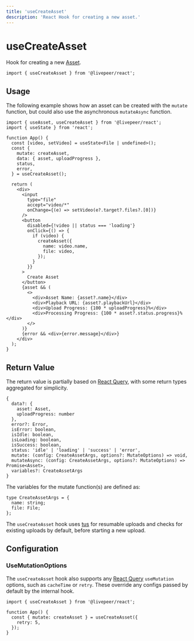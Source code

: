 ```yaml
---
title: 'useCreateAsset'
description: 'React Hook for creating a new asset.'
---
```


# useCreateAsset

Hook for creating a new [Asset](https://github.com/livepeer/livepeer.js/blob/main/packages/core/src/types/provider.ts).

```tsx
import { useCreateAsset } from '@livepeer/react';
```

## Usage

The following example shows how an asset can be created with the `mutate` function, but could also use the asynchronous `mutateAsync`
function.

```tsx {6, 19-22}
import { useAsset, useCreateAsset } from '@livepeer/react';
import { useState } from 'react';

function App() {
  const [video, setVideo] = useState<File | undefined>();
  const {
    mutate: createAsset,
    data: { asset, uploadProgress },
    status,
    error,
  } = useCreateAsset();

  return (
    <div>
      <input
        type="file"
        accept="video/*"
        onChange={(e) => setVideo(e?.target?.files?.[0])}
      />
      <button
        disabled={!video || status === 'loading'}
        onClick={() => {
          if (video) {
            createAsset({
              name: video.name,
              file: video,
            });
          }
        }}
      >
        Create Asset
      </button>
      {asset && (
        <>
          <div>Asset Name: {asset?.name}</div>
          <div>Playback URL: {asset?.playbackUrl}</div>
          <div>Upload Progress: {100 * uploadProgress}%</div>
          <div>Processing Progress: {100 * asset?.status.progress}%</div>
        </>
      )}
      {error && <div>{error.message}</div>}
    </div>
  );
}
```

## Return Value

The return value is partially based on [React Query](https://tanstack.com/query/v4/docs/reference/useMutation), with some return types
aggregated for simplicity.

```tsx
{
  data?: {
    asset: Asset,
    uploadProgress: number
  },
  error?: Error,
  isError: boolean,
  isIdle: boolean,
  isLoading: boolean,
  isSuccess: boolean,
  status: 'idle' | 'loading' | 'success' | 'error',
  mutate: (config: CreateAssetArgs, options?: MutateOptions) => void,
  mutateAsync: (config: CreateAssetArgs, options?: MutateOptions) => Promise<Asset>,
  variables?: CreateAssetArgs
}
```

The variables for the mutate function(s) are defined as:

```tsx
type CreateAssetArgs = {
  name: string;
  file: File;
};
```

The `useCreateAsset` hook uses [tus](https://github.com/tus/tus-js-client) for resumable uploads and checks for existing uploads by default, before starting a
new upload.

## Configuration

### UseMutationOptions

The `useCreateAsset` hook also supports any [React Query](https://tanstack.com/query/v4/docs/reference/useMutation) `useMutation` options, such as
`cacheTime` or `retry`. These override any configs passed by default by the internal hook.

```tsx {5}
import { useCreateAsset } from '@livepeer/react';

function App() {
  const { mutate: createAsset } = useCreateAsset({
    retry: 5,
  });
}
```
